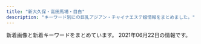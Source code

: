 ```yaml
---
title: "新大久保・高田馬場・目白"
description: "キーワード別にの巨乳アジアン・チャイナエステ嬢情報をまとめました。"
---
```


新着画像と新着キーワードをまとめています。
2021年06月22日の情報です。

<DmmAffiliateIns />
<KeywordTable
  shops={
    [
    {
        "keywords": {
            "C": 38
        },
        "station": "JR\u5927\u4e45\u4fdd\u99c5\u5317\u53e3",
        "url": "http://aes-salon.com/",
        "name": "Lovely Heart",
        "img_links": [
            "http://aes-salon.com/scdl/staff/10671.jpg",
            "http://aes-salon.com/scdl/staff/10621mb.jpg",
            "http://aes-salon.com/scdl/staff/10291.jpg",
            "http://aes-salon.com/pic/head.jpg",
            "http://aes-salon.com/scdl/staff/10711.jpg",
            "http://aes-salon.com/scdl/staff/10561mb.jpg",
            "http://aes-salon.com/scdl/staff/10081mb.jpg",
            "http://aes-salon.com/scdl/staff/10461mb.jpg",
            "http://aes-salon.com/scdl/staff/10412.jpg",
            "http://aes-salon.com/scdl/staff/10561.jpg",
            "http://aes-salon.com/scdl/staff/10351mb.jpg",
            "http://aes-salon.com/scdl/staff/10693.jpg",
            "http://aes-salon.com/pic/top1.jpg",
            "http://aes-salon.com/scdl/staff/10083.jpg",
            "http://aes-salon.com/scdl/staff/10571.jpg",
            "http://aes-salon.com/scdl/staff/10441.jpg",
            "http://aes-salon.com/scdl/staff/10691.jpg",
            "http://aes-salon.com/scdl/staff/10721.jpg",
            "http://aes-salon.com/scdl/staff/10082.jpg",
            "http://aes-salon.com/scdl/staff/10441mb.jpg",
            "http://aes-salon.com/scdl/staff/10731.jpg",
            "http://aes-salon.com/i/files/homeimg.jpg",
            "http://aes-salon.com/scdl/staff/10471mb.jpg",
            "http://aes-salon.com/scdl/staff/10091mb.jpg",
            "http://aes-salon.com/scdl/staff/10411mb.jpg",
            "http://aes-salon.com/img/access/road4.jpg",
            "http://aes-salon.com/scdl/staff/10591mb.jpg",
            "http://aes-salon.com/img/ttl_staff.png",
            "http://aes-salon.com/img/ttl_sister.png",
            "http://aes-salon.com/img/system/campaign.jpg",
            "http://aes-salon.com/scdl/staff/10502.jpg",
            "http://aes-salon.com/scdl/staff/10563.jpg",
            "http://aes-salon.com/img/access/roaddm.png",
            "http://aes-salon.com/scdl/staff/10472.jpg",
            "http://aes-salon.com/scdl/staff/10122.jpg",
            "http://aes-salon.com/scdl/staff/10701mb.jpg",
            "http://aes-salon.com/scdl/staff/10621.jpg",
            "http://aes-salon.com/scdl/staff/10641.jpg",
            "http://aes-salon.com/scdl/staff/10631.jpg",
            "http://aes-salon.com/scdl/staff/10461.jpg",
            "http://aes-salon.com/scdl/staff/10341.jpg",
            "http://aes-salon.com/scdl/staff/10121.jpg",
            "http://aes-salon.com/scdl/staff/10351.jpg",
            "http://aes-salon.com/pic/top2.jpg",
            "http://aes-salon.com/scdl/staff/10341mb.jpg",
            "http://aes-salon.com/img/ttl_mobile.jpg",
            "http://aes-salon.com/scdl/staff/10511.jpg",
            "http://aes-salon.com/img/ttl_bekan.jpg",
            "http://aes-salon.com/scdl/staff/10081.jpg",
            "http://aes-salon.com/img/ttl_nouka.jpg",
            "http://aes-salon.com/scdl/staff/10291mb.jpg",
            "http://aes-salon.com/scdl/staff/10411.jpg",
            "http://aes-salon.com/scdl/staff/10651.jpg",
            "http://aes-salon.com/scdl/staff/10602.jpg",
            "http://aes-salon.com/img/access/road3.jpg",
            "http://aes-salon.com/scdl/staff/10731mb.jpg",
            "http://aes-salon.com/img/ttl_attbnr.jpg",
            "http://aes-salon.com/scdl/staff/10562.jpg",
            "http://aes-salon.com/img/ttl_att.png",
            "http://aes-salon.com/scdl/staff/10711mb.jpg",
            "http://aes-salon.com/scdl/staff/10292.jpg",
            "http://aes-salon.com/scdl/staff/10342.jpg",
            "http://aes-salon.com/scdl/staff/10501.jpg",
            "http://aes-salon.com/scdl/staff/10661.jpg",
            "http://aes-salon.com/scdl/staff/10601mb.jpg",
            "http://aes-salon.com/scdl/staff/10694.jpg",
            "http://aes-salon.com/scdl/staff/10592.jpg",
            "http://aes-salon.com/scdl/staff/10091.jpg",
            "http://aes-salon.com/img/access/road1.jpg",
            "http://aes-salon.com/scdl/staff/10501mb.jpg",
            "http://aes-salon.com/img/access/road2.jpg",
            "http://aes-salon.com/scdl/staff/10631mb.jpg",
            "http://aes-salon.com/scdl/staff/10571mb.jpg",
            "http://aes-salon.com/scdl/staff/10462.jpg",
            "http://aes-salon.com/scdl/staff/10121mb.jpg",
            "http://aes-salon.com/scdl/staff/10671mb.jpg",
            "http://aes-salon.com/scdl/staff/10591.jpg",
            "http://aes-salon.com/scdl/staff/10641mb.jpg",
            "http://aes-salon.com/scdl/staff/10471.jpg",
            "http://aes-salon.com/scdl/staff/10661mb.jpg",
            "http://aes-salon.com/scdl/staff/10601.jpg",
            "http://aes-salon.com/scdl/staff/10691mb.jpg",
            "http://aes-salon.com/scdl/staff/10692.jpg",
            "http://aes-salon.com/scdl/staff/10092.jpg",
            "http://aes-salon.com/scdl/staff/10721mb.jpg",
            "http://aes-salon.com/scdl/staff/10511mb.jpg",
            "http://aes-salon.com/scdl/staff/10651mb.jpg",
            "http://aes-salon.com/scdl/staff/10701.jpg"
        ]
    },
    {
        "url": "http://www.aromaonly1.com/",
        "name": "NEW ONLY ONE",
        "img_links": [
            "http://www.aromaonly1.com/images/index_03.jpg",
            "http://www.aromaonly1.com/images/index_21.jpg",
            "http://www.aromaonly1.com/uploads/b43afdf6c0db7020b472f89b05664984.jpg",
            "http://www.aromaonly1.com/images/service_11.jpg",
            "http://www.aromaonly1.com/images/index_18.jpg",
            "http://www.aromaonly1.com/images/index_05.jpg",
            "http://www.aromaonly1.com/uploads/c24b4a66b959c50d941c227e2167e47a.jpg",
            "http://www.aromaonly1.com/images/aromaonly1_468x60.png",
            "http://www.aromaonly1.com/images/index_17.jpg",
            "http://www.aromaonly1.com/images/link_10.jpg",
            "http://www.aromaonly1.com/uploads/3e6ede4dd71b9611bfc0fc01fff82057.jpg",
            "http://www.aromaonly1.com/images/index_02.jpg",
            "http://www.aromaonly1.com/uploads/ac75f516de3602f2ed5de1d9e2383a35.jpg",
            "http://www.aromaonly1.com/images/girls_10.jpg",
            "http://www.aromaonly1.com/uploads/39a20c0f1405de5aa73fad53492e41be.jpg",
            "http://www.aromaonly1.com/images/service_10.jpg",
            "http://www.aromaonly1.com/uploads/8e9e8b4d89b256773f17dff61368328c.jpg",
            "http://www.aromaonly1.com/images/interior_10.jpg",
            "http://www.aromaonly1.com/images/index_19.jpg",
            "http://www.aromaonly1.com/uploads/0d74a4af5e268e3562daa56048c13906.jpg",
            "http://www.aromaonly1.com/images/index_06.jpg",
            "http://www.aromaonly1.com/images/index_08.jpg",
            "http://www.aromaonly1.com/uploads/5f4083d49285cbe64774b1bd70e86150.jpg",
            "http://www.aromaonly1.com/images/index_07.jpg",
            "http://www.aromaonly1.com/images/index_14.jpg",
            "http://www.aromaonly1.com/images/index_16.jpg",
            "http://www.aromaonly1.com/images/fanhui.png",
            "http://www.aromaonly1.com/uploads/015cba9c432d730d26583fe998534fa6.jpg",
            "http://www.aromaonly1.com/uploads/18799c1985ca7d1cd026808323ec51c2.jpg",
            "http://www.aromaonly1.com/images/index_01.jpg",
            "http://www.aromaonly1.com/images/index_12.jpg",
            "http://www.aromaonly1.com/images/index_11.jpg",
            "http://www.aromaonly1.com/uploads/e01fa669285bc99ba782abfd90a08bb2.jpg",
            "http://www.aromaonly1.com/uploads/66dc68de1f9c001b6f15d52303314efc.jpg",
            "http://www.aromaonly1.com/images/index_04.jpg",
            "http://www.aromaonly1.com/my_work/images/pic1.png",
            "http://www.aromaonly1.com/uploads/2f5941103973429d3981087968a845a3.jpg",
            "http://www.aromaonly1.com/images/index_20.jpg",
            "http://www.aromaonly1.com/images/index_15.jpg",
            "http://www.aromaonly1.com/uploads/56e94a67d1aa4ea89d5f2064a387ab96.jpg"
        ],
        "station": "JR\u9ad8\u7530\u99ac\u5834\u99c5",
        "keywords": {
            "88": 3,
            "E": 2,
            "C": 3,
            "D": 2,
            "86": 4
        }
    },
    {
        "url": "http://tkoi.work/",
        "station": "JR\u9ad8\u7530\u99ac\u5834\u99c5\u65e9\u7a32\u7530\u53e3",
        "img_links": [
            "http://tkoi.work/images/int2.png",
            "http://tkoi.work/images/int1.png",
            "http://tkoi.work/images/mobile.jpg",
            "http://tkoi.work/images/b1.jpg",
            "http://tkoi.work/sp/images/4.jpg",
            "http://tkoi.work/images/head.jpg",
            "http://tkoi.work/images/staff_t.jpg",
            "http://tkoi.work/sp/img/koko1.jpg",
            "http://tkoi.work/sp/images/newsb.png",
            "http://tkoi.work/images/s1.png",
            "http://tkoi.work/sp/images/info.png",
            "http://tkoi.work/images/1.jpg",
            "http://tkoi.work/sp/menu/staff.jpg",
            "http://tkoi.work/img/koko1.jpg",
            "http://tkoi.work/sp/images/tel.jpg",
            "http://tkoi.work/images/b2.jpg",
            "http://tkoi.work/sp/images/int2.png",
            "http://tkoi.work/sp/menu/top.jpg",
            "http://tkoi.work/sp/images/rec2.png",
            "http://tkoi.work/sp/images/interior_t.png",
            "http://tkoi.work/images/sys2.png",
            "http://tkoi.work/images/4.jpg",
            "http://tkoi.work/sp/images/staff_t.png",
            "http://tkoi.work/sp/images/rec1.png",
            "http://tkoi.work/sp/images/news.jpg",
            "http://tkoi.work/sp/images/1.jpg",
            "http://tkoi.work/sp/images/footer.png",
            "http://tkoi.work/sp/img/mika1.jpg",
            "http://tkoi.work/images/b3.jpg",
            "http://tkoi.work/images/interior_t.jpg",
            "http://tkoi.work/images/news.png",
            "http://tkoi.work/images/ta.jpg",
            "http://tkoi.work/sp/img/ai1.jpg",
            "http://tkoi.work/images/main_top.jpg",
            "http://tkoi.work/sp/images/2.jpg",
            "http://tkoi.work/sp/images/sys.png",
            "http://tkoi.work/sp/images/head.jpg",
            "http://tkoi.work/sp/images/3.jpg",
            "http://tkoi.work/images/3.jpg",
            "http://tkoi.work/images/sys1.png",
            "http://tkoi.work/img/ai1.jpg",
            "http://tkoi.work/sp/images/int1.png",
            "http://tkoi.work/sp/images/ac2.png",
            "http://tkoi.work/images/main_footer.jpg",
            "http://tkoi.work/sp/images/info_t.jpg",
            "http://tkoi.work/sp/img/riri1.jpg",
            "http://tkoi.work/img/riri1.jpg",
            "http://tkoi.work/img/mika1.jpg",
            "http://tkoi.work/images/2.jpg",
            "http://tkoi.work/images/sm.jpg",
            "http://tkoi.work/sp/images/ac1.jpg"
        ],
        "keywords": {},
        "name": "\u604b"
    },
    {
        "name": "Venus -\u30f4\u30a3\u30fc\u30ca\u30b9-",
        "keywords": {},
        "station": "JR\u5927\u4e45\u4fdd\u99c5\u5357\u53e3",
        "img_links": [],
        "url": "https://venus.tyo.ac/"
    },
    {
        "img_links": [
            "http://y-rlx.site/images/index_07.jpg",
            "http://www.y-rlx.site/images/index_15.jpg",
            "http://y-rlx.site/images/index_04.jpg",
            "http://www.y-rlx.site/images/index_18.jpg",
            "http://www.y-rlx.site/images/index_01.jpg",
            "http://www.y-rlx.site/images/index_05.jpg",
            "http://www.y-rlx.site/girl/05.jpg",
            "http://www.y-rlx.site/images/upload/thumb/e95087fc68743943.jpg",
            "http://www.y-rlx.site/images/upload/thumb/014d074e9b93e9d3.jpg",
            "http://www.y-rlx.site/images/info_09.jpg",
            "http://www.y-rlx.site/images/index_07.jpg",
            "http://www.y-rlx.site/girl/04.jpg",
            "http://www.y-rlx.site/images/index_19.jpg",
            "http://www.y-rlx.site/girl/01.jpg",
            "http://www.y-rlx.site/girl/03.jpg",
            "http://www.y-rlx.site/images/rec.jpg",
            "http://www.y-rlx.site/images/index_08.jpg",
            "http://www.y-rlx.site/girl/02.jpg",
            "http://www.y-rlx.site/images/upload/thumb/296a422030195eea.jpg",
            "http://www.y-rlx.site/images/index_20.jpg",
            "http://www.y-rlx.site/images/upload/thumb/6f5c8adf73ecadc0.jpg",
            "http://www.y-rlx.site/images/info.jpg",
            "http://www.y-rlx.site/images/index_04.jpg",
            "http://www.y-rlx.site/images/index_11.jpg",
            "http://www.y-rlx.site/images/index_03.jpg",
            "http://www.y-rlx.site/images/index_09.jpg",
            "http://www.y-rlx.site/images/index_02.jpg",
            "http://www.y-rlx.site/images/upload/thumb/22943222540dae02.jpg",
            "http://www.y-rlx.site/images/card.jpg",
            "http://www.y-rlx.site/images/staff_09.jpg",
            "http://www.y-rlx.site/images/rec_09.jpg",
            "http://www.y-rlx.site/images/index_10.jpg",
            "http://www.y-rlx.site/images/index_06.jpg",
            "http://www.y-rlx.site/images/upload/thumb/d36e2b351f872c4a.jpg",
            "http://www.y-rlx.site/images/upload/thumb/7555ce96672677f4.jpg",
            "http://www.y-rlx.site/images/upload/thumb/8094444931bf183e.jpg",
            "http://www.y-rlx.site/images/index_13.jpg"
        ],
        "station": "JR\u9ad8\u7530\u99ac\u5834\u99c5\u65e9\u7a32\u7530\u53e3",
        "url": "http://www.y-rlx.site/",
        "name": "\u60a0\u30a8\u30b9\u30c6",
        "keywords": {
            "D": 1,
            "87": 4,
            "C": 7,
            "88": 3,
            "89": 1
        }
    },
    {
        "url": "http://www.harunoyume.com/",
        "img_links": [
            "http://www.harunoyume.com/images/covergirl.jpg",
            "http://www.harunoyume.com/images/discount.jpg",
            "http://www.harunoyume.com/images/service-image.jpg",
            "http://www.harunoyume.com/images/campaign.jpg"
        ],
        "keywords": {},
        "station": "JR\u65b0\u5927\u4e45\u4fdd\u99c5",
        "name": "\u6625\u306e\u5922"
    },
    {
        "img_links": [
            "http://kobo.mssg.jp/images/staff_2a.jpg",
            "http://kobo.mssg.jp/images/info.png",
            "http://kobo.mssg.jp/images/staff_10a.jpg",
            "http://kobo.mssg.jp/images/staff_bj4.png",
            "http://kobo.mssg.jp/layer/images/top/top_06.jpg",
            "http://kobo.mssg.jp/layer/images/top.jpg",
            "http://kobo.mssg.jp/layer/images/top/top_04.jpg",
            "http://kobo.mssg.jp/images/staff_9a.jpg",
            "http://kobo.mssg.jp/layer/images/top/top_08.png",
            "http://kobo.mssg.jp/images/top1.jpg",
            "http://kobo.mssg.jp/layer/images/top/top_02.jpg",
            "http://kobo.mssg.jp/images/staff_5.jpg",
            "http://kobo.mssg.jp/images/wenzi-staff.png",
            "http://kobo.mssg.jp/images/staff_8.jpg",
            "http://kobo.mssg.jp/images/1.jpg",
            "http://kobo.mssg.jp/images/top2.jpg",
            "http://kobo.mssg.jp/images/staff_2b.jpg",
            "http://kobo.mssg.jp/layer/images/top/top_01.jpg",
            "http://kobo.mssg.jp/images/staff_9b.jpg",
            "http://kobo.mssg.jp/images/staff_bj1.png",
            "http://kobo.mssg.jp/images/staff_8a.jpg",
            "http://kobo.mssg.jp/images/s_info.png",
            "http://kobo.mssg.jp/layer/images/top/top_05.jpg",
            "http://kobo.mssg.jp/images/staff_4.jpg",
            "http://kobo.mssg.jp/layer/images/top/top_03.jpg"
        ],
        "name": "\u6c34\u8272-\u30df\u30ba\u30a4\u30ed-",
        "keywords": {},
        "url": "http://kobo.mssg.jp/",
        "station": "JR\u5927\u4e45\u4fdd\u99c5\u5317\u53e3"
    },
    {
        "url": "http://familiar.tyo.cm/",
        "img_links": [
            "http://familiar.tyo.cm/photos/sites/37/2019/12/2019120401354873.jpg",
            "http://familiar.tyo.cm/photos/sites/37/2019/12/2019120401354980.jpg",
            "http://familiar.tyo.cm/photos/sites/37/2019/03/2019032406115446.jpg",
            "http://familiar.tyo.cm/photos/sites/37/2019/03/2019032406115311.jpg",
            "http://familiar.tyo.cm/photos/sites/37/2019/06/2019061502562797.jpg",
            "http://familiar.tyo.cm/photos/sites/37/2019/03/2019032406115312.jpg",
            "http://familiar.tyo.cm/photos/sites/37/2019/12/2019120502265383.jpg",
            "http://familiar.tyo.cm/photos/sites/37/2019/03/2019031806471671.jpg",
            "http://familiar.tyo.cm/photos/sites/37/2019/10/2019102502193551.jpg",
            "http://familiar.tyo.cm/photos/sites/37/2019/12/2019120401355046.jpg",
            "http://familiar.tyo.cm/photos/sites/37/2019/10/2019102408541458.jpg",
            "http://familiar.tyo.cm/photos/sites/37/2019/06/2019062210030384.jpg",
            "http://familiar.tyo.cm/images/s_staff.jpg",
            "http://familiar.tyo.cm/photos/sites/37/2019/12/201912130833132.jpg",
            "http://familiar.tyo.cm/photos/sites/37/2019/11/2019112002511160.jpg",
            "http://familiar.tyo.cm/images/s_link.jpg",
            "http://familiar.tyo.cm/photos/sites/37/2019/03/2019032406115451.jpg",
            "http://familiar.tyo.cm/photos/sites/37/2018/12/2018121903013346.jpg",
            "http://familiar.tyo.cm/images/mobile.jpg",
            "http://familiar.tyo.cm/photos/sites/37/2019/03/2019032406115440.jpg",
            "http://familiar.tyo.cm/images/tel.png",
            "http://familiar.tyo.cm/photos/sites/37/2019/09/2019090503385014.jpg",
            "http://familiar.tyo.cm/photos/sites/37/2019/06/2019060406161857.jpg",
            "http://familiar.tyo.cm/photos/sites/37/2019/06/2019060406241084.jpg",
            "http://familiar.tyo.cm/images/top.png",
            "http://familiar.tyo.cm/photos/sites/37/2019/06/201906040617136.jpg",
            "http://familiar.tyo.cm/photos/sites/37/2021/05/2021052506592522.jpg",
            "http://familiar.tyo.cm/photos/sites/37/2019/10/2019102502193826.jpg",
            "http://familiar.tyo.cm/photos/sites/37/2019/10/2019100304481325.jpg",
            "http://familiar.tyo.cm/photos/sites/37/2019/12/2019120502264671.jpg",
            "http://familiar.tyo.cm/photos/sites/37/2021/05/2021052506414738.jpg",
            "http://familiar.tyo.cm/photos/sites/37/2019/03/2019032406115598.jpg",
            "http://familiar.tyo.cm/photos/sites/37/2019/03/2019032406115491.jpg",
            "http://familiar.tyo.cm/photos/sites/37/2018/12/2018121903022968.jpg",
            "http://familiar.tyo.cm/images/1.png",
            "http://familiar.tyo.cm/photos/sites/37/2019/11/2019112902341792.jpg",
            "http://familiar.tyo.cm/images/s_news.jpg",
            "http://familiar.tyo.cm/photos/sites/37/2019/09/201909270657496.jpg",
            "http://familiar.tyo.cm/photos/sites/37/2019/11/2019110802115992.jpg",
            "http://familiar.tyo.cm/photos/sites/37/2019/06/2019061502562745.jpg",
            "http://familiar.tyo.cm/photos/sites/37/2019/06/2019061502562798.jpg"
        ],
        "keywords": {
            "E": 28,
            "87": 58,
            "85": 21,
            "D": 151,
            "C": 2,
            "86": 74,
            "88": 21,
            "83": 7
        },
        "station": "JR\u65b0\u5927\u4e45\u4fdd\u99c5",
        "name": "Familiar\u30fb\u30d5\u30a1\u30df\u30ea\u30fc\u30a2"
    },
    {
        "img_links": [
            "http://massage-1.net/images/top/top_06.jpg",
            "http://massage-1.net/images/staff_image/staf_05a.jpg",
            "http://massage-1.net/images/home/top.jpg",
            "http://massage-1.net/images/top/top_03.jpg",
            "http://massage-1.net/images/top/top_08.png",
            "http://massage-1.net/images/top/top_02.jpg",
            "http://massage-1.net/images/top/top_01.jpg",
            "http://massage-1.net/images/top/top_05.jpg",
            "http://massage-1.net/images/page_top.png",
            "http://massage-1.net/images/top/top_04.jpg"
        ],
        "keywords": {},
        "station": "JR\u9ad8\u7530\u99ac\u5834\u99c5\u65e9\u7a32\u7530\u53e3",
        "name": "\u697d\u5712",
        "url": "http://massage-1.net/"
    },
    {
        "name": "\u6708\u306e\u82b1",
        "keywords": {},
        "station": "JR\u65b0\u5927\u4e45\u4fdd\u99c5",
        "img_links": [
            "https://static.wixstatic.com/media/71aabe_7fde48e91203411687f75bf66049b810~mv2.jpg",
            "https://static.wixstatic.com/media/80a184_d01c61ede293427e90b1ce25be8720c0~mv2.png",
            "https://static.wixstatic.com/media/80a184_a8e12af9159e4af2bbd2cf724caf4e6a~mv2.jpeg",
            "https://static.wixstatic.com/media/80a184_37c7b495532e44808fa932ada8728921~mv2.png",
            "https://static.wixstatic.com/media/80a184_9dc0d14b20d54a71a6cb9f57217e8a32~mv2.png",
            "https://static.wixstatic.com/media/80a184_126746405a7f40f191a12f71b777ea41~mv2.png",
            "https://static.wixstatic.com/media/80a184_ec567299218a41eeb0cb491d6a584398~mv2.png",
            "https://static.wixstatic.com/media/80a184_685d8785c64448469efbaecd356f0615~mv2.jpg",
            "https://static.wixstatic.com/media/80a184_60e3e10d71c6473ca82f313fefc49773~mv2.png",
            "https://static.wixstatic.com/media/80a184_5208b825bc574a8e8c38cfed61640f7b~mv2.png",
            "https://static.wixstatic.com/media/80a184_f4cca0709e8a42dfbc72e26393934723~mv2.jpg",
            "https://static.wixstatic.com/media/80a184_b70a2c117ac542f79ec2a2014b642be4~mv2.png",
            "https://static.wixstatic.com/media/80a184_6f8a99a76cfa4e8cb6871f8cdc4667f5~mv2.png",
            "https://static.wixstatic.com/media/80a184_fc46eb4762dc45d5aaded3823ed9ff89~mv2.png"
        ],
        "url": "https://tsukinohana88.wixsite.com/index"
    },
    {
        "name": "\u7e01\u4e2d\u7e01\uff5e\u3048\u3093\u3061\u3085\u3046\u3048\u3093\uff5e",
        "station": "JR\u65b0\u5927\u4e45\u4fdd\u99c5",
        "url": "http://www.enchuen.com/",
        "img_links": [
            "http://www.enchuen.com/images/img_service04.png",
            "http://www.enchuen.com/images/img_slider02.png",
            "http://www.enchuen.com/images/img_slider01.png",
            "http://www.enchuen.com/images/h2_information.png",
            "http://www.enchuen.com/images/img_service07.png",
            "http://www.enchuen.com/images/btn_gnavi02_no.png",
            "http://www.enchuen.com/images/btn_gnavi04_no.png",
            "http://www.enchuen.com/images/tw_header.png",
            "http://www.enchuen.com/images/therapist_yume.jpg",
            "http://www.enchuen.com/images/h2_contact.png",
            "http://www.enchuen.com/images/therapist_kaori_s.jpg",
            "http://www.enchuen.com/images/mail_header.png",
            "http://www.enchuen.com/images/top_slider2.jpg",
            "http://www.enchuen.com/images/interior04_s.jpg",
            "http://www.enchuen.com/images/icon_chi.png",
            "http://www.enchuen.com/images/btn_gnavi06_no.png",
            "http://www.enchuen.com/images/therapist_yona_s.jpg",
            "http://www.enchuen.com/images/h2_alltherapist.png",
            "http://www.enchuen.com/images/btn_gnavi03_no.png",
            "http://www.enchuen.com/images/tel_header.png",
            "http://www.enchuen.com/images/h2_instagam.png",
            "http://www.enchuen.com/images/img_service06.png",
            "http://www.enchuen.com/images/ins_header.png",
            "http://www.enchuen.com/images/q_qa.png",
            "http://www.enchuen.com/images/top_slider1.jpg",
            "http://www.enchuen.com/images/therapist_yume_s.jpg",
            "http://www.enchuen.com/images/img_comimgsoon.jpg",
            "http://www.enchuen.com/images/img_aromaoil.png",
            "http://www.enchuen.com/images/tw_footer.png",
            "http://www.enchuen.com/images/therapist_kaori.jpg",
            "http://www.enchuen.com/images/top_slider4.jpg",
            "http://www.enchuen.com/images/interior04.jpg",
            "http://www.enchuen.com/images/img_service05.png",
            "http://www.enchuen.com/images/interior03_s.jpg",
            "http://www.enchuen.com/images/h2_servicecontents.png",
            "http://www.enchuen.com/images/a_qa.png",
            "http://www.enchuen.com/images/mess_footer.png",
            "http://www.enchuen.com/images/top_slider5.jpg",
            "http://www.enchuen.com/images/interior02.jpg",
            "http://www.enchuen.com/images/top_slider3.jpg",
            "http://www.enchuen.com/images/h2_alliancegide2.png",
            "http://www.enchuen.com/images/img_service01.png",
            "http://www.enchuen.com/images/interior03.jpg",
            "http://www.enchuen.com/images/icon_eng.png",
            "http://www.enchuen.com/images/h2_link01.png",
            "http://www.enchuen.com/images/h2_qa.png",
            "http://www.enchuen.com/images/therapist_noa.jpg",
            "http://www.enchuen.com/images/pagetop.png",
            "http://www.enchuen.com/images/h2_linkban.png",
            "http://www.enchuen.com/images/top_slider6.jpg",
            "http://www.enchuen.com/images/therapist_yona.jpg",
            "http://www.enchuen.com/images/h2_twitter.png",
            "http://www.enchuen.com/images/btn_gnavi01_no.png",
            "http://www.enchuen.com/images/ban-tel.png",
            "http://www.enchuen.com/images/h2_alliancegide.png",
            "http://www.enchuen.com/images/btn_gnavi05_no.png",
            "http://www.enchuen.com/images/therapist_noa_s.jpg",
            "http://www.enchuen.com/images/interior02_s.jpg",
            "http://www.enchuen.com/images/interior01.jpg",
            "http://www.enchuen.com/images/img_service03.png",
            "http://www.enchuen.com/images/img_service02.png",
            "http://www.enchuen.com/images/ins_footer.png",
            "http://www.enchuen.com/images/interior01_s.jpg",
            "http://www.enchuen.com/images/img_slider03.png"
        ],
        "keywords": {
            "C": 4
        }
    },
    {
        "url": "https://www.cocoro556.in/",
        "img_links": [
            "https://www.cocoro556.in/img/material/p2_t2_sub_m1_1.png",
            "https://www.cocoro556.in/img/girl/thumb/smain1462f806d031a1244ccfaa8b4d307f6ef6d7.jpg",
            "https://www.cocoro556.in/img/girl/main/smain126142f85375ac3eb532582567360874d2d6.jpg",
            "https://www.cocoro556.in/img/girl/list/slist12642f85375ac3eb532582567360874d2d6.jpg",
            "https://www.cocoro556.in/img/girl/thumb/smain1673d805234c8fbb465b0ed26b0a1e25b455.jpg",
            "https://www.cocoro556.in/img/material/p2_t2.png",
            "https://www.cocoro556.in/img/material/pd_st2.png",
            "https://www.cocoro556.in/img/material/p2_t2_sub_m1_2.png",
            "https://www.cocoro556.in/img/material/top_t3.png",
            "https://www.cocoro556.in/img/material/p2_t2_subt1.png",
            "https://www.cocoro556.in/img/material/accminimgrev1.jpg",
            "https://www.cocoro556.in/img/material/pageheaderimg1.jpg",
            "https://www.cocoro556.in/img/girl/list/slist167f0b4414b94d2c934624a47b21815ef54.jpg",
            "https://www.cocoro556.in/img/girl/thumb/smain1672d805234c8fbb465b0ed26b0a1e25b455.jpg",
            "https://www.cocoro556.in/img/material/pd_st1.png",
            "https://www.cocoro556.in/img/material/p2_t2_subt4_m1.png",
            "https://www.cocoro556.in/img/girl/thumb/smain1423ae12bc52cc115b3190fbe6a84a8ffa74.jpg",
            "https://www.cocoro556.in/img/material/pageheaderimg4.jpg",
            "https://www.cocoro556.in/img/material/gm4_rollout.png",
            "https://www.cocoro556.in/img/girl/main/smain1541a1f8e548a2959236fdd0e7abcde80ac7.jpg",
            "https://www.cocoro556.in/img/material/gm6_rollover.png",
            "https://www.cocoro556.in/img/material/gm2_rollout.png",
            "https://www.cocoro556.in/img/material/photost5.png",
            "https://www.cocoro556.in/img/material/mobilesite.png",
            "https://www.cocoro556.in/img/girl/thumb/smain14922dea5bdda380e76839c012ab24bd9f82.jpg",
            "https://www.cocoro556.in/img/material/p5_t1.png",
            "https://www.cocoro556.in/img/material/p2_t2_subt5.png",
            "https://www.cocoro556.in/img/girl/thumb/smain164135ee9e4407f412c3d2708030a189f1c0.jpg",
            "https://www.cocoro556.in/img/material/p3_1_t1.png",
            "https://www.cocoro556.in/img/material/p2_t2_subt2.png",
            "https://www.cocoro556.in/img/girl/thumb/smain126332fd72809eba38056753c1720b05d8d5.jpg",
            "https://www.cocoro556.in/img/girl/main/smain1461f806d031a1244ccfaa8b4d307f6ef6d7.jpg",
            "https://www.cocoro556.in/img/material/photost6.png",
            "https://www.cocoro556.in/img/material/p6_t3.png",
            "https://www.cocoro556.in/img/material/photost3rev1.png",
            "https://www.cocoro556.in/img/material/pageheaderimg3.jpg",
            "https://www.cocoro556.in/img/material/pd_st3.png",
            "https://www.cocoro556.in/img/material/top_t3_subt1.png",
            "https://www.cocoro556.in/img/girl/list/slist1666b52cc464ee28ef5cf18bb2b1e5be8c2.jpg",
            "https://www.cocoro556.in/img/girl/list/slist142b75436b0012f83588e08b8d8eb48c8c2.jpg",
            "https://www.cocoro556.in/img/material/top_t3_imgrev1.jpg",
            "https://www.cocoro556.in/img/girl/main/smain16616b52cc464ee28ef5cf18bb2b1e5be8c2.jpg",
            "https://www.cocoro556.in/img/girl/thumb/smain1442346e3df3ff1cef1386c89c6ba9e9f72e.jpg",
            "https://www.cocoro556.in/img/girl/main/smain1491773ceed1a7cd35919e9c6866285fb943.jpg",
            "https://www.cocoro556.in/img/girl/list/slist149a7ba2e87eeed7d2ede49599bc2037647.jpg",
            "https://www.cocoro556.in/img/girl/list/slist144346e3df3ff1cef1386c89c6ba9e9f72e.jpg",
            "https://www.cocoro556.in/img/camp/camp20210601.jpg",
            "https://www.cocoro556.in/img/material/p6_t2_subt1.png",
            "https://www.cocoro556.in/img/material/p2_t2_sub_m1_3.png",
            "https://www.cocoro556.in/img/girl/thumb/smain1543ab2e0ee9f9fde8103e9fe80e33b07761.jpg",
            "https://www.cocoro556.in/img/material/photost4rev1.png",
            "https://www.cocoro556.in/img/material/p2_t2_subt4.png",
            "https://www.cocoro556.in/img/material/top_t2.png",
            "https://www.cocoro556.in/img/camp/camp20210501premium.jpg",
            "https://www.cocoro556.in/img/material/p6_t1.png",
            "https://www.cocoro556.in/img/girl/thumb/smain16626b52cc464ee28ef5cf18bb2b1e5be8c2.jpg",
            "https://www.cocoro556.in/img/girl/thumb/smain1541a1f8e548a2959236fdd0e7abcde80ac7.jpg",
            "https://www.cocoro556.in/img/girl/thumb/smain1671d805234c8fbb465b0ed26b0a1e25b455.jpg",
            "https://www.cocoro556.in/img/material/pageheaderimg2.jpg",
            "https://www.cocoro556.in/img/material/p2_t2_subt5_m2.png",
            "https://www.cocoro556.in/img/girl/thumb/smain1421b75436b0012f83588e08b8d8eb48c8c2.jpg",
            "https://www.cocoro556.in/img/material/gm2_rollover.png",
            "https://www.cocoro556.in/img/camp/camp20210403short.jpg",
            "https://www.cocoro556.in/img/material/gm6_rollout.png",
            "https://www.cocoro556.in/img/material/p6_t2.png",
            "https://www.cocoro556.in/img/girl/main/smain1441346e3df3ff1cef1386c89c6ba9e9f72e.jpg",
            "https://www.cocoro556.in/img/girl/thumb/smain16636b52cc464ee28ef5cf18bb2b1e5be8c2.jpg",
            "https://www.cocoro556.in/img/girl/thumb/smain14634879628e490d1ecf1cd7a9d727569f95.jpg",
            "https://www.cocoro556.in/img/material/gm1_rollout.png",
            "https://www.cocoro556.in/img/material/photost7.png",
            "https://www.cocoro556.in/img/girl/list/slist146f806d031a1244ccfaa8b4d307f6ef6d7.jpg",
            "https://www.cocoro556.in/img/material/top_t1.png",
            "https://www.cocoro556.in/img/girl/main/smain1671d805234c8fbb465b0ed26b0a1e25b455.jpg",
            "https://www.cocoro556.in/img/material/age_rollout.png",
            "https://www.cocoro556.in/img/material/p2_t2_subt5_m1.png",
            "https://www.cocoro556.in/img/material/gm3_rollout.png",
            "https://www.cocoro556.in/img/girl/thumb/smain1491773ceed1a7cd35919e9c6866285fb943.jpg",
            "https://www.cocoro556.in/img/material/p6_t3_subt1.png",
            "https://www.cocoro556.in/img/girl/main/smain164135ee9e4407f412c3d2708030a189f1c0.jpg",
            "https://www.cocoro556.in/img/material/photost1.png",
            "https://www.cocoro556.in/img/girl/main/smain1421b75436b0012f83588e08b8d8eb48c8c2.jpg",
            "https://www.cocoro556.in/img/material/p2_t2_subt3.png",
            "https://www.cocoro556.in/img/material/gm3_rollover.png",
            "https://www.cocoro556.in/img/material/p3_t1.png",
            "https://www.cocoro556.in/img/material/gm5_rollover.png",
            "https://www.cocoro556.in/img/material/gm5_rollout.png",
            "https://www.cocoro556.in/img/girl/thumb/smain1422b75436b0012f83588e08b8d8eb48c8c2.jpg",
            "https://www.cocoro556.in/img/material/ftel.png",
            "https://www.cocoro556.in/img/girl/thumb/smain126142f85375ac3eb532582567360874d2d6.jpg",
            "https://www.cocoro556.in/img/girl/list/slist16435ee9e4407f412c3d2708030a189f1c0.jpg",
            "https://www.cocoro556.in/img/girl/thumb/smain1542a1f8e548a2959236fdd0e7abcde80ac7.jpg",
            "https://www.cocoro556.in/img/girl/thumb/smain1441346e3df3ff1cef1386c89c6ba9e9f72e.jpg",
            "https://www.cocoro556.in/img/girl/thumb/smain1443346e3df3ff1cef1386c89c6ba9e9f72e.jpg",
            "https://www.cocoro556.in/img/material/leftinfo.png",
            "https://www.cocoro556.in/img/girl/list/slist154a1f8e548a2959236fdd0e7abcde80ac7.jpg",
            "https://www.cocoro556.in/img/material/top_t4.png",
            "https://www.cocoro556.in/img/girl/thumb/smain1493773ceed1a7cd35919e9c6866285fb943.jpg",
            "https://www.cocoro556.in/img/material/photost2rev1.png",
            "https://www.cocoro556.in/img/girl/thumb/smain1461f806d031a1244ccfaa8b4d307f6ef6d7.jpg",
            "https://www.cocoro556.in/img/material/gm1_rollover.png",
            "https://www.cocoro556.in/img/girl/thumb/smain126242f85375ac3eb532582567360874d2d6.jpg",
            "https://www.cocoro556.in/img/material/pd_number.png",
            "https://www.cocoro556.in/img/girl/thumb/smain16616b52cc464ee28ef5cf18bb2b1e5be8c2.jpg"
        ],
        "keywords": {
            "C": 21,
            "E": 1,
            "\u30bb\u30af\u30b7\u30fc": 1
        },
        "name": "COCORO",
        "station": "JR\u5927\u4e45\u4fdd\u99c5\u5317\u53e3"
    },
    {
        "name": "\u7652\u3057\u306e\u51fa\u4f1a\u3044",
        "img_links": [
            "http://p-aroma.work/images/6.jpg",
            "http://p-aroma.work/images/2.jpg",
            "http://p-aroma.work/images/int1.png",
            "http://p-aroma.work/staff/haru.jpg",
            "http://p-aroma.work/images/sys.png",
            "http://p-aroma.work/img/ayaka1.png",
            "http://p-aroma.work/img/mayu1.png",
            "http://p-aroma.work/images/news.jpg",
            "http://p-aroma.work/staff/mayu.jpg",
            "http://p-aroma.work/images/s2.jpg",
            "http://p-aroma.work/staff/kasumi.jpg",
            "http://p-aroma.work/img/rina1.png",
            "http://p-aroma.work/img/mirai1.png",
            "http://p-aroma.work/images/4.jpg",
            "http://p-aroma.work/images/1.jpg",
            "http://p-aroma.work/images/3.jpg",
            "http://p-aroma.work/images/7.jpg",
            "http://p-aroma.work/images/interior_t.png",
            "http://p-aroma.work/staff/ayaka.jpg",
            "http://p-aroma.work/images/s1.png",
            "http://p-aroma.work/staff/mirai.jpg",
            "http://p-aroma.work/images/s1.jpg",
            "http://p-aroma.work/img/kasumi1.png",
            "http://p-aroma.work/images/head.jpg",
            "http://p-aroma.work/images/staff_t.png",
            "http://p-aroma.work/images/int2.png",
            "http://p-aroma.work/staff/rina.jpg",
            "http://p-aroma.work/images/tel.jpg",
            "http://p-aroma.work/img/haru1.png",
            "http://p-aroma.work/images/mobile.jpg"
        ],
        "station": "JR\u5927\u4e45\u4fdd\u99c5\u5317\u53e3",
        "url": "http://p-aroma.work/",
        "keywords": {}
    },
    {
        "name": "RAN\uff5e\u30e9\u30f3\uff5e",
        "station": "JR\u9ad8\u7530\u99ac\u5834\u99c5\u6771\u53e3",
        "img_links": [
            "http://esthe.top/images/an_2_02.jpg",
            "http://esthe.top/images/acs_ima/access-04.jpg",
            "http://esthe.top/images/demo/slider/tooltips/slide1.png",
            "http://esthe.top/images/demo/slider/images/slide2.png",
            "http://esthe.top/images/staff_images/staff_01a.jpg",
            "http://esthe.top/images/acs_ima/access-03.jpg",
            "http://esthe.top/images/staff_images/staff_09a.jpg",
            "http://esthe.top/images/room_images/gallery-02.jpg",
            "http://esthe.top/images/an_1_02.jpg",
            "http://esthe.top/images/Bottom_02.jpg",
            "http://esthe.top/images/acs_ima/access-02.jpg",
            "http://esthe.top/images/staff_images/staff_010b.jpg",
            "http://esthe.top/images/an_1_05.jpg",
            "http://esthe.top/images/staff_images/staff_04b.jpg",
            "http://esthe.top/images/staff_images/staff_012a.jpg",
            "http://esthe.top/images/room_images/index-01.jpg",
            "http://esthe.top/images/an_2_03.jpg",
            "http://esthe.top/images/staff_images/staff_013a.jpg",
            "http://esthe.top/images/room_images/gallery-06.jpg",
            "http://esthe.top/images/demo/slider/tooltips/slide3.png",
            "http://esthe.top/images/demo/slider/tooltips/slide5.png",
            "http://esthe.top/images/an_2_05.jpg",
            "http://esthe.top/images/an_1_04.jpg",
            "http://esthe.top/images/demo/slider/images/slide3.png",
            "http://esthe.top/images/an_2_04.jpg",
            "http://esthe.top/images/room_images/gallery-03.jpg",
            "http://esthe.top/images/room_images/index-02.jpg",
            "http://esthe.top/images/staff_images/staff_09b.jpg",
            "http://esthe.top/images/an_1_07.jpg",
            "http://esthe.top/images/staff_images/staff_04a.jpg",
            "http://esthe.top/images/demo/slider/images/slide4.png",
            "http://esthe.top/images/an_2_06.jpg",
            "http://esthe.top/images/an_1_06.jpg",
            "http://esthe.top/images/demo/slider/images/slide5.png",
            "http://esthe.top/images/Bottom_01.jpg",
            "http://esthe.top/images/staff_images/staff_010a.jpg",
            "http://esthe.top/images/staff_images/staff_07a.jpg",
            "http://esthe.top/images/room_images/gallery-04.jpg",
            "http://esthe.top/images/demo/slider/tooltips/slide4.png",
            "http://esthe.top/images/acs_ima/access-01.jpg",
            "http://esthe.top/images/room_images/gallery-05.jpg",
            "http://esthe.top/images/demo/slider/images/slide1.png",
            "http://esthe.top/images/QRcode.jpg",
            "http://esthe.top/images/room_images/gallery-01.jpg",
            "http://esthe.top/images/demo/slider/tooltips/slide2.png",
            "http://esthe.top/images/index_02.jpg",
            "http://esthe.top/images/an_1_03.jpg",
            "http://esthe.top/images/staff_images/staff_01b.jpg",
            "http://esthe.top/images/staff_images/staff_014a.jpg",
            "http://esthe.top/images/staff_images/staff_07b.jpg",
            "http://esthe.top/images/an_2_07.jpg"
        ],
        "keywords": {},
        "url": "http://esthe.top/"
    },
    {
        "keywords": {
            "C": 18,
            "83": 3,
            "86": 3
        },
        "url": "http://familiar.ests.jp/",
        "name": "\u99ac\u5834one",
        "station": "JR\u9ad8\u7530\u99ac\u5834\u99c5\u65e9\u7a32\u7530\u53e3",
        "img_links": [
            "http://familiar.ests.jp/photos/sites/33/2019/09/2019092718570723.jpg",
            "http://familiar.ests.jp/photos/sites/33/2019/07/2019073009094778.jpg",
            "http://familiar.ests.jp/images/acc.png",
            "http://familiar.ests.jp/images/s_link.png",
            "http://familiar.ests.jp/images/news.png",
            "http://familiar.ests.jp/images/s_service.png",
            "http://familiar.ests.jp/images/bian.jpg",
            "http://familiar.ests.jp/photos/sites/33/2019/09/2019092718554568.jpg",
            "http://familiar.ests.jp/photos/sites/33/2019/09/2019092318545965.jpg",
            "http://familiar.ests.jp/images/staff_bj1s.png",
            "http://familiar.ests.jp/images/nei_bj1.png",
            "http://familiar.ests.jp/images/service.jpg",
            "http://familiar.ests.jp/images/top.jpg",
            "http://familiar.ests.jp/images/info.png",
            "http://familiar.ests.jp/images/s_staff.png",
            "http://familiar.ests.jp/photos/sites/33/2020/10/2020101409554799.jpg",
            "http://familiar.ests.jp/images/mobile.jpg",
            "http://familiar.ests.jp/photos/sites/33/2020/10/2020101901153954.jpg",
            "http://familiar.ests.jp/images/staff_bj4s.png"
        ]
    },
    {
        "name": "\u82b1",
        "url": "https://est-hana.com/",
        "img_links": [
            "https://est-hana.com/img/girl/main/smain197153ce52e0264e81a8a42e5d3c84dd833e.jpg",
            "https://est-hana.com/img/whatnew/20200401_mask.jpg",
            "https://est-hana.com/img/material/top_t2_img_rev2.jpg",
            "https://est-hana.com/img/material/staffdetail_t1.png",
            "https://est-hana.com/img/girl/pickup/pickup20190118192257.jpg",
            "https://est-hana.com/img/girl/list/s139_list.jpg",
            "https://est-hana.com/img/material/systme_t2.png",
            "https://est-hana.com/img/girl/pickup/pickup20180526173711.jpg",
            "https://est-hana.com/img/girl/list/s86_list.jpg",
            "https://est-hana.com/img/girl/thumb/smain193281777917c863b2cd265723b9cb5a3c32.jpg",
            "https://est-hana.com/img/girl/list/s77_face.jpg",
            "https://est-hana.com/img/girl/main/s86_1.jpg",
            "https://est-hana.com/img/girl/list/slist19753ce52e0264e81a8a42e5d3c84dd833e.jpg",
            "https://est-hana.com/img/girl/main/smain1911ec56c0d5cc68365ea11e2e52a40272d8.jpg",
            "https://est-hana.com/img/girl/list/s173_list.jpg",
            "https://est-hana.com/img/girl/thumb/smain1871110bf62c88dcefca310cdc127f9b11f2.jpg",
            "https://est-hana.com/img/material/massap2.jpg",
            "https://est-hana.com/img/girl/list/slist19053cc33bb85f739f63e84c2ae2c41c2eb.jpg",
            "https://est-hana.com/img/girl/thumb/smain1902e7f2a11706f93c08ab1eb76c57c0a501.jpg",
            "https://est-hana.com/img/girl/thumb/smain1912da4fa2da2e801312734721e1a44d8e19.jpg",
            "https://est-hana.com/img/girl/main/s75_1.jpg",
            "https://est-hana.com/img/girl/main/s88_1.jpg",
            "https://est-hana.com/img/girl/list/s139_face.jpg",
            "https://est-hana.com/img/material/month.png",
            "https://est-hana.com/img/material/massa_t1.png",
            "https://est-hana.com/img/material/accsess_picter2.jpg",
            "https://est-hana.com/img/material/hosi4.png",
            "https://est-hana.com/img/material/line1.png",
            "https://est-hana.com/img/girl/pickup/pickup20141227182613.jpeg",
            "https://est-hana.com/img/girl/main/s180_1.jpg",
            "https://est-hana.com/img/material/m6.png",
            "https://est-hana.com/img/material/sframe2014.png",
            "https://est-hana.com/img/girl/thumb/smain184249673a0eecbfdaab27d1a016ce6f4281.jpg",
            "https://est-hana.com/img/material/gm3_rollout.png",
            "https://est-hana.com/img/girl/list/slist8365230fc40840a020ba3ed47600db4b4a.jpg",
            "https://est-hana.com/img/material/w2.png",
            "https://est-hana.com/img/girl/pickup/topgirl20180526173824.png",
            "https://est-hana.com/img/material/massap6.jpg",
            "https://est-hana.com/img/material/gm6_rollout.png",
            "https://est-hana.com/img/girl/list/slist189e9ae2d8752cd8b9474ebd62df9909f9b.jpg",
            "https://est-hana.com/img/material/gm1_rollout.png",
            "https://est-hana.com/img/girl/thumb/smain1901e7f2a11706f93c08ab1eb76c57c0a501.jpg",
            "https://est-hana.com/img/girl/list/slist193a69a1a063a3159e298d18b691542266d.jpg",
            "https://est-hana.com/img/material/sys_course1_rev2.png",
            "https://est-hana.com/img/girl/pickup/topgirl20140510202547.png",
            "https://est-hana.com/img/girl/list/sface19753ce52e0264e81a8a42e5d3c84dd833e.jpg",
            "https://est-hana.com/img/girl/list/sface191ec56c0d5cc68365ea11e2e52a40272d8.jpg",
            "https://est-hana.com/img/girl/pickup/topgirl20141227182718.png",
            "https://est-hana.com/img/girl/list/slist187110f9d5212fd19d8b8410ec6bff294e6.jpg",
            "https://est-hana.com/img/girl/main/s173_1.jpg",
            "https://est-hana.com/img/girl/thumb/s139_1.jpg",
            "https://est-hana.com/img/material/top_t6.png",
            "https://est-hana.com/img/material/massap1.jpg",
            "https://est-hana.com/img/girl/pickup/pickup20191208191053.jpg",
            "https://est-hana.com/img/material/photorenew2rev1.jpg",
            "https://est-hana.com/img/material/massap7.jpg",
            "https://est-hana.com/img/girl/thumb/s77_1.jpg",
            "https://est-hana.com/img/material/day.png",
            "https://est-hana.com/img/material/massap4.jpg",
            "https://est-hana.com/img/material/top_t3.png",
            "https://est-hana.com/img/girl/thumb/smain1931e3a7504f14e2050f14cb6782d72bb46c.jpg",
            "https://est-hana.com/img/camp/camp20210601.png",
            "https://est-hana.com/img/girl/thumb/s75_1.jpg",
            "https://est-hana.com/img/material/top_t5.png",
            "https://est-hana.com/img/girl/main/smain83165230fc40840a020ba3ed47600db4b4a.jpg",
            "https://est-hana.com/img/girl/pickup/pickup20190118192153.jpg",
            "https://est-hana.com/img/girl/thumb/smain184149673a0eecbfdaab27d1a016ce6f4281.jpg",
            "https://est-hana.com/img/girl/thumb/s77_2.jpg",
            "https://est-hana.com/img/girl/list/s88_list.jpg",
            "https://est-hana.com/img/girl/thumb/s173_2.jpg",
            "https://est-hana.com/img/girl/main/smain1901e7f2a11706f93c08ab1eb76c57c0a501.jpg",
            "https://est-hana.com/img/girl/thumb/s77_3.jpg",
            "https://est-hana.com/img/girl/main/s77_1.jpg",
            "https://est-hana.com/img/girl/list/sface110404ef9fc79e2a0a04d64b621c22a0c77.jpg",
            "https://est-hana.com/img/girl/list/sface189e9ae2d8752cd8b9474ebd62df9909f9b.jpg",
            "https://est-hana.com/img/material/staff_t1rev1.png",
            "https://est-hana.com/img/girl/list/slist191ec56c0d5cc68365ea11e2e52a40272d8.jpg",
            "https://est-hana.com/img/girl/pickup/topgirl20180908131653.png",
            "https://est-hana.com/img/girl/thumb/smain1891e9ae2d8752cd8b9474ebd62df9909f9b.jpg",
            "https://est-hana.com/img/girl/thumb/s180_1.jpg",
            "https://est-hana.com/img/girl/pickup/pickup20191214162524.jpg",
            "https://est-hana.com/img/material/age.png",
            "https://est-hana.com/img/girl/thumb/smain83165230fc40840a020ba3ed47600db4b4a.jpg",
            "https://est-hana.com/img/material/topflashimg1.jpg",
            "https://est-hana.com/img/girl/thumb/smain19725e2ed7efe2de621955e09d12295a13ee.jpg",
            "https://est-hana.com/img/girl/main/smain1931e3a7504f14e2050f14cb6782d72bb46c.jpg",
            "https://est-hana.com/img/girl/pickup/pickup20190121202926.jpg",
            "https://est-hana.com/img/girl/list/s163_face.jpg",
            "https://est-hana.com/img/material/sys_etc.png",
            "https://est-hana.com/img/girl/thumb/smain83265230fc40840a020ba3ed47600db4b4a.jpg",
            "https://est-hana.com/img/material/gm4_rollout.png",
            "https://est-hana.com/img/girl/list/s86_face.jpg",
            "https://est-hana.com/img/girl/main/smain1871110bf62c88dcefca310cdc127f9b11f2.jpg",
            "https://est-hana.com/img/girl/list/slist2012ba9beda1a19f1ba57dcc87485d57321.jpg",
            "https://est-hana.com/img/girl/list/slist110d5ce8a5906e2cdaf90af47c9395e0dff.jpg",
            "https://est-hana.com/img/girl/list/sface201dc74ab8dea78d771771d5fda7bccc989.jpg",
            "https://est-hana.com/img/girl/list/s75_face.jpg",
            "https://est-hana.com/img/girl/thumb/smain18725b09cd881b1f036f9f4970616c10b474.jpg",
            "https://est-hana.com/img/girl/pickup/topgirl20190528141109.png",
            "https://est-hana.com/img/material/d22.png",
            "https://est-hana.com/img/material/top_t4.png",
            "https://est-hana.com/img/material/top_twitter.png",
            "https://est-hana.com/img/whatnew/20200304.jpg",
            "https://est-hana.com/img/material/staff_t1.png",
            "https://est-hana.com/img/girl/list/sface199a8b144d9cbd006fc9dffdf23ad77de07.jpg",
            "https://est-hana.com/img/girl/list/sface193e3a7504f14e2050f14cb6782d72bb46c.jpg",
            "https://est-hana.com/img/material/top_t2.png",
            "https://est-hana.com/img/girl/list/sface190e7f2a11706f93c08ab1eb76c57c0a501.jpg",
            "https://est-hana.com/img/girl/list/s88_face.jpg",
            "https://est-hana.com/img/girl/thumb/s86_1.jpg",
            "https://est-hana.com/img/girl/thumb/smain1911ec56c0d5cc68365ea11e2e52a40272d8.jpg",
            "https://est-hana.com/img/material/sys_course2_rev2.png",
            "https://est-hana.com/img/girl/main/smain1891e9ae2d8752cd8b9474ebd62df9909f9b.jpg",
            "https://est-hana.com/img/girl/list/s163_list.jpg",
            "https://est-hana.com/img/material/click_tel_btn.png",
            "https://est-hana.com/img/girl/thumb/s173_1.jpg",
            "https://est-hana.com/img/material/gm2_rollout.png",
            "https://est-hana.com/img/girl/list/slist199a8b144d9cbd006fc9dffdf23ad77de07.jpg",
            "https://est-hana.com/img/material/returnbtn.png",
            "https://est-hana.com/img/girl/list/s75_list.jpg",
            "https://est-hana.com/img/material/photorenew4.jpg",
            "https://est-hana.com/img/girl/list/s77_list.jpg",
            "https://est-hana.com/img/girl/list/sface18449673a0eecbfdaab27d1a016ce6f4281.jpg",
            "https://est-hana.com/img/girl/list/sface8365230fc40840a020ba3ed47600db4b4a.jpg",
            "https://est-hana.com/img/material/sys_option.png",
            "https://est-hana.com/img/girl/list/sface187386757ea62d773ca58e2457fc23b8e13.jpg",
            "https://est-hana.com/img/girl/list/s180_face.jpg",
            "https://est-hana.com/img/whatnew/20200401min60.jpg",
            "https://est-hana.com/img/material/detailwaku.png",
            "https://est-hana.com/img/girl/pickup/pickup20190227121102.jpg",
            "https://est-hana.com/img/girl/list/slist18449673a0eecbfdaab27d1a016ce6f4281.jpg",
            "https://est-hana.com/img/material/massap3.jpg",
            "https://est-hana.com/img/girl/main/smain184149673a0eecbfdaab27d1a016ce6f4281.jpg",
            "https://est-hana.com/img/girl/pickup/pickup20181218104555.jpg",
            "https://est-hana.com/img/material/photorenew5.jpg",
            "https://est-hana.com/img/girl/main/s139_1.jpg",
            "https://est-hana.com/img/material/systme_t1.png",
            "https://est-hana.com/img/material/massap5.jpg",
            "https://est-hana.com/img/girl/pickup/pickup20180830201105.jpg",
            "https://est-hana.com/img/girl/list/s173_face.jpg",
            "https://est-hana.com/img/material/hosi5.png",
            "https://est-hana.com/img/girl/pickup/topgirl20180308214256.png",
            "https://est-hana.com/img/material/infopanel.png",
            "https://est-hana.com/img/girl/pickup/topgirl20161016054301.png",
            "https://est-hana.com/img/material/gm5_rollout.png",
            "https://est-hana.com/img/material/photorenew3.jpg",
            "https://est-hana.com/img/material/sys_course3_rev1.png",
            "https://est-hana.com/img/girl/thumb/smain1913da4fa2da2e801312734721e1a44d8e19.jpg",
            "https://est-hana.com/img/material/accsess_station.png",
            "https://est-hana.com/img/girl/thumb/s88_1.jpg",
            "https://est-hana.com/img/girl/pickup/topgirl20140502225842.png",
            "https://est-hana.com/img/girl/list/s180_list.jpg",
            "https://est-hana.com/img/girl/thumb/smain197153ce52e0264e81a8a42e5d3c84dd833e.jpg",
            "https://est-hana.com/img/material/photorenew1.jpg",
            "https://est-hana.com/img/girl/pickup/pickup20190528135649.jpg"
        ],
        "station": "JR\u5927\u4e45\u4fdd\u99c5\u5317\u53e3",
        "keywords": {
            "E": 5,
            "C": 39
        }
    },
    {
        "station": "JR\u9ad8\u7530\u99ac\u5834\u99c5\u65e9\u7a32\u7530\u53e3",
        "name": "Honey At Home \u30cf\u30cb\u30fc\u30a2\u30c3\u30c8\u30db\u30fc\u30e0",
        "img_links": [
            "http://www.china-es.info/img/hibiki1.jpg",
            "http://www.china-es.info/img/ringo1.jpg",
            "http://www.china-es.info/images/interior_t.jpg",
            "http://www.china-es.info/images/sys1.jpg",
            "http://www.china-es.info/images/int2.jpg",
            "http://www.china-es.info/images/int1.jpg",
            "http://www.china-es.info/images/mobile.jpg",
            "http://www.china-es.info/images/menu/top.jpg",
            "http://www.china-es.info/images/int4.jpg",
            "http://www.china-es.info/img/nana2.jpg",
            "http://www.china-es.info/images/sys3.jpg",
            "http://www.china-es.info/images/menu/interior.jpg",
            "http://www.china-es.info/images/head.jpg",
            "http://www.china-es.info/images/rec2.jpg",
            "http://www.china-es.info/images/top.jpg",
            "http://www.china-es.info/images/sys2.jpg",
            "http://www.china-es.info/images/staff_t.jpg",
            "http://www.china-es.info/images/news.jpg",
            "http://www.china-es.info/img/nana1.jpg",
            "http://www.china-es.info/images/int3.jpg",
            "http://www.china-es.info/images/rec1.jpg",
            "http://www.china-es.info/images/menu/staff.jpg"
        ],
        "keywords": {},
        "url": "http://www.china-es.info/"
    },
    {
        "station": "\u65b0\u5927\u4e45\u4fdd\u99c5",
        "keywords": {},
        "name": "Lui\uff5e\u30eb\u30a4\uff5e",
        "url": "http://www.e-candy.work/",
        "img_links": [
            "http://www.e-candy.work/images/9.jpg",
            "http://www.e-candy.work/images/s1.png",
            "http://www.e-candy.work/images/news.jpg",
            "http://www.e-candy.work/images/1.jpg",
            "http://www.e-candy.work/img/haruka1.jpg",
            "http://www.e-candy.work/images/mobile.jpg",
            "http://www.e-candy.work/img/miki1.jpg",
            "http://www.e-candy.work/images/info.png",
            "http://www.e-candy.work/images/6.jpg",
            "http://www.e-candy.work/img/yui1.jpg",
            "http://www.e-candy.work/img/rina1.jpg",
            "http://www.e-candy.work/images/3.jpg",
            "http://www.e-candy.work/images/int2.png",
            "http://www.e-candy.work/images/sys1.jpg",
            "http://www.e-candy.work/images/12.jpg",
            "http://www.e-candy.work/images/head.jpg",
            "http://www.e-candy.work/images/7.jpg",
            "http://www.e-candy.work/images/8.jpg",
            "http://www.e-candy.work/img/nana1.jpg",
            "http://www.e-candy.work/img/ai1.jpg",
            "http://www.e-candy.work/images/sys2.jpg",
            "http://www.e-candy.work/images/tel.jpg",
            "http://www.e-candy.work/images/11.jpg",
            "http://www.e-candy.work/img/hana1.jpg",
            "http://www.e-candy.work/img/risa1.jpg",
            "http://www.e-candy.work/images/staff_t.png",
            "http://www.e-candy.work/img/aya1.jpg",
            "http://www.e-candy.work/images/10.jpg",
            "http://www.e-candy.work/images/4.jpg",
            "http://www.e-candy.work/images/interior_t.png",
            "http://www.e-candy.work/images/int1.png",
            "http://www.e-candy.work/images/5.jpg",
            "http://www.e-candy.work/images/newface.png",
            "http://www.e-candy.work/img/nami1.jpg",
            "http://www.e-candy.work/img/mimi1.jpg",
            "http://www.e-candy.work/images/sys3.png"
        ]
    },
    {
        "img_links": [
            "http://pretty.este.work/2.jpg",
            "http://pretty.este.work/head.jpg",
            "http://pretty.este.work/sakura.jpg",
            "http://pretty.este.work/1.jpg",
            "http://pretty.este.work/up.jpg",
            "http://pretty.este.work/tg.jpg",
            "http://pretty.este.work/rec1.png",
            "http://pretty.este.work/news.jpg",
            "http://pretty.este.work/4.jpg",
            "http://pretty.este.work/nana.jpg",
            "http://pretty.este.work/int1.png",
            "http://pretty.este.work/staff_t.jpg",
            "http://pretty.este.work/rec2.png",
            "http://pretty.este.work/hana.jpg",
            "http://pretty.este.work/ayumi.jpg",
            "http://pretty.este.work/3.jpg",
            "http://pretty.este.work/sayurin.jpg",
            "http://pretty.este.work/interior_t.jpg"
        ],
        "name": "Pretty \uff5e\u30d7\u30ea\u30c6\u30a3\u30fc\uff5e",
        "url": "http://pretty.este.work/",
        "station": "JR\u9ad8\u7530\u99ac\u5834\u99c5",
        "keywords": {}
    },
    {
        "url": "http://gogonoheya.ies.fun/",
        "img_links": [],
        "keywords": {},
        "station": "JR\u5927\u4e45\u4fdd\u99c5\u5317\u53e3",
        "name": "Rabenda\u30fb\u30e9\u30d9\u30f3\u30c0\u30fc"
    },
    {
        "img_links": [
            "http://aes-treat.com/scdl/staff/10971mb.jpg",
            "http://aes-treat.com/scdl/staff/11041.jpg",
            "http://aes-treat.com/scdl/staff/11151.jpg",
            "http://aes-treat.com/img/ttl_mobile.jpg",
            "http://aes-treat.com/scdl/staff/10171.jpg",
            "http://aes-treat.com/scdl/staff/11201mb.jpg",
            "http://aes-treat.com/scdl/staff/10902.jpg",
            "http://aes-treat.com/img/ttl_attbnr.jpg",
            "http://aes-treat.com/img/ttl_att.png",
            "http://aes-treat.com/scdl/staff/11151mb.jpg",
            "http://aes-treat.com/scdl/staff/11121.jpg",
            "http://aes-treat.com/scdl/staff/11161.jpg",
            "http://aes-treat.com/scdl/staff/11091.jpg",
            "http://aes-treat.com/scdl/staff/11131.jpg",
            "http://aes-treat.com/i/files/homeimg.jpg",
            "http://aes-treat.com/scdl/staff/11121mb.jpg",
            "http://aes-treat.com/scdl/staff/11111.jpg",
            "http://aes-treat.com/scdl/staff/10651.jpg",
            "http://aes-treat.com/scdl/staff/10842.jpg",
            "http://aes-treat.com/scdl/staff/10841mb.jpg",
            "http://aes-treat.com/scdl/staff/11161mb.jpg",
            "http://aes-treat.com/scdl/staff/10981mb.jpg",
            "http://aes-treat.com/scdl/staff/11211.jpg",
            "http://aes-treat.com/scdl/staff/11191.jpg",
            "http://aes-treat.com/pic/top2.jpg",
            "http://aes-treat.com/scdl/staff/10891.jpg",
            "http://aes-treat.com/scdl/staff/10861mb.jpg",
            "http://aes-treat.com/scdl/staff/11091mb.jpg",
            "http://aes-treat.com/scdl/staff/11101.jpg",
            "http://aes-treat.com/scdl/staff/10771mb.jpg",
            "http://aes-treat.com/scdl/staff/11051.jpg",
            "http://aes-treat.com/scdl/staff/10721.jpg",
            "http://aes-treat.com/scdl/staff/11111mb.jpg",
            "http://aes-treat.com/scdl/staff/10171mb.jpg",
            "http://aes-treat.com/scdl/staff/10901mb.jpg",
            "http://aes-treat.com/scdl/staff/10941.jpg",
            "http://aes-treat.com/scdl/staff/11041mb.jpg",
            "http://aes-treat.com/scdl/staff/11131mb.jpg",
            "http://aes-treat.com/pic/head.jpg",
            "http://aes-treat.com/scdl/staff/10771.jpg",
            "http://aes-treat.com/img/ttl_sister.png",
            "http://aes-treat.com/scdl/staff/10681mb.jpg",
            "http://aes-treat.com/scdl/staff/10721mb.jpg",
            "http://aes-treat.com/scdl/staff/11081.jpg",
            "http://aes-treat.com/scdl/staff/10981.jpg",
            "http://aes-treat.com/scdl/staff/10811.jpg",
            "http://aes-treat.com/scdl/staff/10941mb.jpg",
            "http://aes-treat.com/scdl/staff/11162.jpg",
            "http://aes-treat.com/scdl/staff/10891mb.jpg",
            "http://aes-treat.com/scdl/staff/11101mb.jpg",
            "http://aes-treat.com/scdl/staff/10681.jpg",
            "http://aes-treat.com/img/ttl_nouka.jpg",
            "http://aes-treat.com/scdl/staff/11081mb.jpg",
            "http://aes-treat.com/scdl/staff/11191mb.jpg",
            "http://aes-treat.com/scdl/staff/11201.jpg",
            "http://aes-treat.com/scdl/staff/11211mb.jpg",
            "http://aes-treat.com/scdl/staff/10841.jpg",
            "http://aes-treat.com/scdl/staff/11051mb.jpg",
            "http://aes-treat.com/scdl/staff/10971.jpg",
            "http://aes-treat.com/img/ttl_staff.png",
            "http://aes-treat.com/scdl/staff/10811mb.jpg",
            "http://aes-treat.com/pic/top1.jpg",
            "http://aes-treat.com/img/system/campaign.jpg",
            "http://aes-treat.com/scdl/staff/10972.jpg",
            "http://aes-treat.com/scdl/staff/10861.jpg",
            "http://aes-treat.com/scdl/staff/10651mb.jpg",
            "http://aes-treat.com/scdl/staff/10901.jpg"
        ],
        "url": "http://aes-treat.com/",
        "keywords": {
            "C": 37
        },
        "name": "Lovely Heart \u5927\u4e45\u4fdd\u5225\u9928",
        "station": "JR\u5927\u4e45\u4fdd\u99c5\u5317\u53e3"
    },
    {
        "name": "\u98a8\u96c5\u5802 \uff5e\u3075\u3046\u304c\u3069\u3046\uff5e",
        "img_links": [
            "http://www.kity.work/images/up.jpg",
            "http://www.kity.work/images/interior_t.jpg",
            "http://www.kity.work/images/s1.png",
            "http://www.kity.work/img/aoi1.jpg",
            "http://www.kity.work/images/int1.jpg",
            "http://www.kity.work/images/sys.jpg",
            "http://www.kity.work/images/s2.jpg",
            "http://www.kity.work/img/erina1.jpg",
            "http://www.kity.work/images/s1.jpg",
            "http://www.kity.work/staff/yuka.jpg",
            "http://www.kity.work/staff/erina.jpg",
            "http://www.kity.work/img/sara1.jpg",
            "http://www.kity.work/images/tg.jpg",
            "http://www.kity.work/staff/sara.jpg",
            "http://www.kity.work/images/7.jpg",
            "http://www.kity.work/img/yuka2.jpg",
            "http://www.kity.work/images/1.jpg",
            "http://www.kity.work/images/int2.jpg",
            "http://www.kity.work/images/5.jpg",
            "http://www.kity.work/img/nana1.jpg",
            "http://www.kity.work/images/news.jpg",
            "http://www.kity.work/img/erina2.jpg",
            "http://www.kity.work/staff/nana.jpg",
            "http://www.kity.work/img/aoi2.jpg",
            "http://www.kity.work/staff/aoi.jpg",
            "http://www.kity.work/img/sara2.jpg",
            "http://www.kity.work/images/6.jpg",
            "http://www.kity.work/images/staff_t.jpg",
            "http://www.kity.work/images/tel.jpg",
            "http://www.kity.work/images/3.jpg",
            "http://www.kity.work/images/head.jpg",
            "http://www.kity.work/img/yuka1.jpg",
            "http://www.kity.work/images/ac2.jpg"
        ],
        "station": "JR\u9ad8\u7530\u99ac\u5834\u99c5\u65e9\u7a32\u7530\u53e3",
        "url": "http://www.kity.work/",
        "keywords": {}
    }
]
}
/>
<DmmAffiliateScript />
